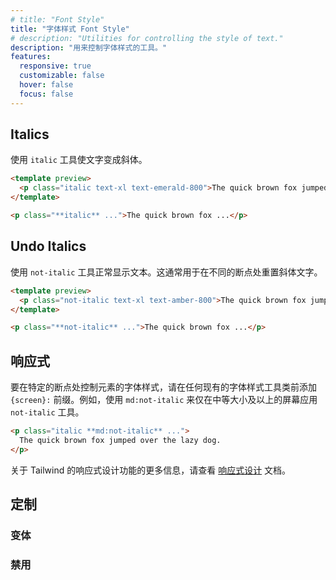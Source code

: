 ```yaml
---
# title: "Font Style"
title: "字体样式 Font Style"
# description: "Utilities for controlling the style of text."
description: "用来控制字体样式的工具。"
features:
  responsive: true
  customizable: false
  hover: false
  focus: false
---
```




## Italics

<!-- Use the `italic` utility to make text italic. -->
使用 `italic` 工具使文字变成斜体。

```html emerald
<template preview>
  <p class="italic text-xl text-emerald-800">The quick brown fox jumped over the lazy dog.</p>
</template>

<p class="**italic** ...">The quick brown fox ...</p>
```

## Undo Italics

<!-- Use the `not-italic` utility to display text normally. This is typically used to reset italic text at different breakpoints. -->
使用 `not-italic` 工具正常显示文本。这通常用于在不同的断点处重置斜体文字。

```html amber
<template preview>
  <p class="not-italic text-xl text-amber-800">The quick brown fox jumped over the lazy dog.</p>
</template>

<p class="**not-italic** ...">The quick brown fox ...</p>
```

## 响应式

<!-- To control the font style of an element at a specific breakpoint, add a `{screen}:` prefix to any existing font style utility. For example, use `md:not-italic` to apply the `not-italic` utility at only medium screen sizes and above. -->
要在特定的断点处控制元素的字体样式，请在任何现有的字体样式工具类前添加 `{screen}:` 前缀。例如，使用 `md:not-italic` 来仅在中等大小及以上的屏幕应用 `not-italic` 工具。

```html
<p class="italic **md:not-italic** ...">
  The quick brown fox jumped over the lazy dog.
</p>
```

<!-- For more information about Tailwind's responsive design features, check out the [Responsive Design](/docs/responsive-design) documentation. -->
关于 Tailwind 的响应式设计功能的更多信息，请查看 [响应式设计](/docs/responsive-design) 文档。

## 定制

### 变体

<Variants plugin="fontStyle" />

### 禁用

<Disabling plugin="fontStyle" />
